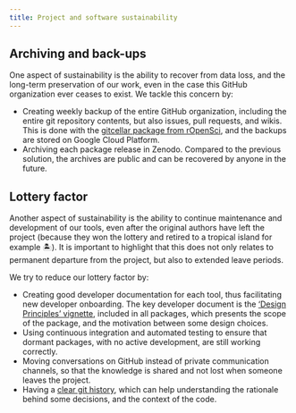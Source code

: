 ```yaml
---
title: Project and software sustainability
---
```


## Archiving and back-ups

One aspect of sustainability is the ability to recover from data loss, and the long-term preservation of our work, even in the case this GitHub organization ever ceases to exist.
We tackle this concern by:

- Creating weekly backup of the entire GitHub organization, including the entire git repository contents, but also issues, pull requests, and wikis.
  This is done with the [gitcellar package from rOpenSci](https://docs.ropensci.org/gitcellar/), and the backups are stored on Google Cloud Platform.
- Archiving each package release in Zenodo. Compared to the previous solution, the archives are public and can be recovered by anyone in the future.

## Lottery factor

Another aspect of sustainability is the ability to continue maintenance and development of our tools, even after the original authors have left the project (because they won the lottery and retired to a tropical island for example 🏝️).
It is important to highlight that this does not only relates to permanent departure from the project, but also to extended leave periods.

We try to reduce our lottery factor by:

- Creating good developer documentation for each tool, thus facilitating new developer onboarding. The key developer document is the ['Design Principles' vignette](https://github.com/epiverse-trace/packagetemplate/blob/main/vignettes/design-principles.Rmd), included in all packages, which presents the scope of the package, and the motivation between some design choices.
- Using continuous integration and automated testing to ensure that dormant packages, with no active development, are still working correctly.
- Moving conversations on GitHub instead of private communication channels, so that the knowledge is shared and not lost when someone leaves the project.
- Having a [clear git history](git-branching-merging.qmd), which can help understanding the rationale behind some decisions, and the context of the code.
